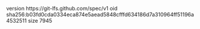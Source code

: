 version https://git-lfs.github.com/spec/v1
oid sha256:b03fd0cda0334eca874e5aead5848cfffd634186d7a310964ff51196a4532511
size 7945
